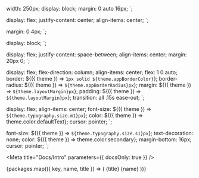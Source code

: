 

  width: 250px;
  display: block;
  margin: 0 auto 16px;
`;

  display: flex;
  justify-content: center;
  align-items: center;
`;

  margin: 0 4px;
`;

  display: block;
`;

  display: flex;
  justify-content: space-between;
  align-items: center;
  margin: 20px 0;
`;

  display: flex;
  flex-direction: column;
  align-items: center;
  flex: 1 0 auto;
  border: ${({ theme }) => `1px solid ${theme.appBorderColor}`};
  border-radius: ${({ theme }) => `${theme.appBorderRadius}px`};
  margin: ${({ theme }) => `${theme.layoutMargin}px`};
  padding: ${({ theme }) => `${theme.layoutMargin}px`};
  transition: all .15s ease-out;
`;

  display: flex;
  align-items: center;
  font-size: ${({ theme }) => `${theme.typography.size.m1}px`};
  color: ${({ theme }) => theme.color.defaultText};
  cursor: pointer;
`;

  font-size: ${({ theme }) => `${theme.typography.size.s1}px`};
  text-decoration: none;
  color: ${({ theme }) => theme.color.secondary};
  margin-bottom: 16px;
  cursor: pointer;
`;

<Meta title="Docs/Intro" parameters={{ docsOnly: true }} />

<Logo src="lpds-logo.svg" alt="LPDS" />

<BadgesList>
  <BadgesListItem>
    <a href="https://github.com/LivePersonInc/lp-design-system" target="_blank">
      <Badge src="https://img.shields.io/github/stars/LivePersonInc/lp-design-system?style=flat-square" alt="GitHub stars" />
    </a>
  </BadgesListItem>
  <BadgesListItem>
    <a href="https://github.com/LivePersonInc/lp-design-system/blob/main/LICENSE" target="_blank">
      <Badge src="https://img.shields.io/badge/licence-MIT-green?style=flat-square" alt="licence" />
    </a>
  </BadgesListItem>
</BadgesList>

<PackagesList>
  {packages.map(({ key, name, title }) => (
    <PackagesListItem key={key}>
      <PackageTitle>{title}</PackageTitle>
      <PackagePackage href={`https://npm.im/${name}`} target="_blank">{name}</PackagePackage>
      <BadgesList>
        <BadgesListItem>
          <Badge src={`https://img.shields.io/npm/v/${name}?style=flat-square`} alt="version" />
        </BadgesListItem>
        <BadgesListItem>
          <Badge src={`https://img.shields.io/npm/dw/${name}?style=flat-square`} alt="downloads" />
        </BadgesListItem>
      </BadgesList>
    </PackagesListItem>
  ))}
</PackagesList>
